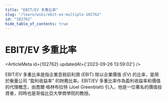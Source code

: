 ```yaml
---
title: "EBIT/EV 多重比率"
slug: "/learn/wiki/ebit-ev-multiple-102762"
id: "102762"
hide_table_of_contents: true
---
```



# EBIT/EV 多重比率

<ArticleMeta id={102762} updatedAt={'2023-09-26 13:59:02'} />
<div className='border-solid border-b border-t-0 my-4 border-[var(--ifm-color-gray-300)]' />

EBIT/EV 多重比率是指企業息税前利潤 (EBIT) 除以企業價值 (EV) 的比率，是用於衡量公司 “盈利收益率” 的財務比率。EBIT/EV 多重比率作為盈利收益率和價值的代理概念，由喬爾·格林布拉特 (Joel Greenblatt) 引入，他是一位著名的價值投資者，同時也是哥倫比亞大學商學院的教授。
